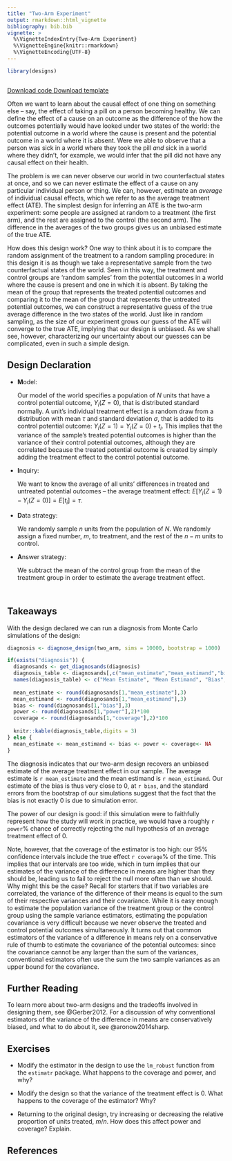 ```yaml
---
title: "Two-Arm Experiment"
output: rmarkdown::html_vignette
bibliography: bib.bib
vignette: >
  %\VignetteIndexEntry{Two-Arm Experiment}
  %\VignetteEngine{knitr::rmarkdown}
  %\VignetteEncoding{UTF-8}
---
```



```r
library(designs)



```

<div class="btn-group">
  <a class="btn btn-primary" href="http://declaredesign.org/articles/two_arm.R">
    <i class="fa fa-code" title = "Download code for design" fa-2x></i> Download code
  </a>
  <a class="btn btn-primary" href="http://declaredesign.org/articles/two_arm_template.RDS">
    <i class="fa fa-clipboard" title = "Download template for design" fa-2x></i> Download template
  </a>
<!--
  <a class="btn btn-primary" href="http://shiny.declaredesign.org/inspector/?topic=two_arm">
    <i class="fa fa-area-chart" title = "Go to the design inspector" fa-2x></i> Inspect design
  </a>
-->
</div>


Often we want to learn about the causal effect of one thing on something else -- say, the effect of taking a pill on a person becoming healthy. We can define the effect of a cause on an outcome as the difference of the how the outcomes potentially would have looked under two states of the world: the potential outcome in a world where the cause is present and the potential outcome in a world where it is absent. Were we able to observe that a person was sick in a world where they took the pill *and* sick in a world where they didn't, for example, we would infer that the pill did not have any causal effect on their health.

The problem is we can never observe our world in two counterfactual states at once, and so we can never estimate the effect of a cause on any particular individual person or thing. We can, however, estimate an *average* of individual causal effects, which we refer to as the average treatment effect (ATE). The simplest design for inferring an ATE is the two-arm experiment: some people are assigned at random to a treatment (the first arm), and the rest are assigned to the control (the second arm). The difference in the averages of the two groups gives us an unbiased estimate of the true ATE.

How does this design work? One way to think about it is to compare the random assignment of the treatment to a random sampling procedure: in this design it is as though we take a representative sample from the two counterfactual states of the world. Seen in this way, the treatment and control groups are 'random samples' from the potential outcomes in a world where the cause is present and one in which it is absent. By taking the mean of the group that represents the treated potential outcomes and comparing it to the mean of the group that represents the untreated potential outcomes, we can construct a representative guess of the true average difference in the two states of the world. Just like in random sampling, as the size of our experiment grows our guess of the ATE will converge to the true ATE, implying that our design is unbiased. As we shall see, however, characterizing our uncertainty about our guesses can be complicated, even in such a simple design.  

## Design Declaration

- **M**odel: 
    
    Our model of the world specifies a population of $N$ units that have a control potential outcome, $Y_i(Z = 0)$, that is distributed standard normally. A unit's individual treatment effect is a random draw from a distribution with mean $\tau$ and standard deviation $\sigma$, that is added to its control potential outcome: $Y_i(Z = 1) = Y_i(Z = 0) + t_i$. This implies that the variance of the sample's treated potential outcomes is higher than the variance of their control potential outcomes, although they are correlated because the treated potential outcome is created by simply adding the treatment effect to the control potential outcome. 
  
- **I**nquiry: 
    
    We want to know the average of all units' differences in treated and untreated potential outcomes -- the average treatment effect: $E[Y_i(Z = 1) - Y_i(Z = 0)] = E[t_i] = \tau$.  

- **D**ata strategy: 
    
    We randomly sample $n$ units from the population of $N$. We randomly assign a fixed number, $m$, to treatment, and the rest of the $n-m$ units to control.

- **A**nswer strategy: 
    
    We subtract the mean of the control group from the mean of the treatment group in order to estimate the average treatment effect.


```r
```

```r
```



## Takeaways 

With the design declared we can run a diagnosis from Monte Carlo simulations of the design:

```r
diagnosis <- diagnose_design(two_arm, sims = 10000, bootstrap = 1000)
```

```r
if(exists("diagnosis")) {
  diagnosands <- get_diagnosands(diagnosis)
  diagnosis_table <- diagnosands[,c("mean_estimate","mean_estimand","bias","se(bias)","power","se(power)","coverage","se(coverage)")]
  names(diagnosis_table) <- c("Mean Estimate", "Mean Estimand", "Bias", "SE(Bias)", "Power", "SE(Power)", "Coverage", "SE(Coverage)")
  
  mean_estimate <- round(diagnosands[1,"mean_estimate"],3)
  mean_estimand <- round(diagnosands[1,"mean_estimand"],3)
  bias <- round(diagnosands[1,"bias"],3)
  power <- round(diagnosands[1,"power"],2)*100
  coverage <- round(diagnosands[1,"coverage"],2)*100
  
  knitr::kable(diagnosis_table,digits = 3)
} else {
  mean_estimate <- mean_estimand <- bias <- power <- coverage<- NA
}

```

The diagnosis indicates that our two-arm design recovers an unbiased estimate of the average treatment effect in our sample. The average estimate is `r mean_estimate` and the mean estimand is `r mean_estimand`. Our estimate of the bias is thus very close to 0, at `r bias`, and the standard errors from the bootstrap of our simulations suggest that the fact that the bias is not exactly 0 is due to simulation error. 

The power of our design is good: if this simulation were to faithfully represent how the study will work in practice, we would have a roughly `r power`\% chance of correctly rejecting the null hypothesis of an average treatment effect of 0. 

Note, however, that the coverage of the estimator is too high: our 95\% confidence intervals include the true effect `r coverage`\% of the time. This implies that our intervals are too wide, which in turn implies that our estimates of the variance of the difference in means are higher than they should be, leading us to fail to reject the null more often than we should. Why might this be the case? Recall for starters that if two variables are correlated, the variance of the difference of their means is equal to the sum of their respective variances and their covariance. While it is easy enough to estimate the population variance of the treatment group or the control group using the sample variance estimators, estimating the population covariance is very difficult because we never observe the treated and control potential outcomes simultaneously. It turns out that common estimators of the variance of a difference in means rely on a conservative rule of thumb to estimate the covariance of the potential outcomes: since the covariance cannot be any larger than the sum of the variances, conventional estimators often use the sum the two sample variances as an upper bound for the covariance.  

## Further Reading

To learn more about two-arm designs and the tradeoffs involved in designing them, see @Gerber2012. For a discussion of why conventional estimators of the variance of the difference in means are conservatively biased, and what to do about it, see @aronow2014sharp. 

## Exercises

 - Modify the estimator in the design to use the `lm_robust` function from the `estimatr` package. What happens to the coverage and power, and why?

 - Modify the design so that the variance of the treatment effect is 0. What happens to the coverage of the estimator? Why?
 
 - Returning to the original design, try increasing or decreasing the relative proportion of units treated, $m/n$. How does this affect power and coverage? Explain.




## References {-}





























